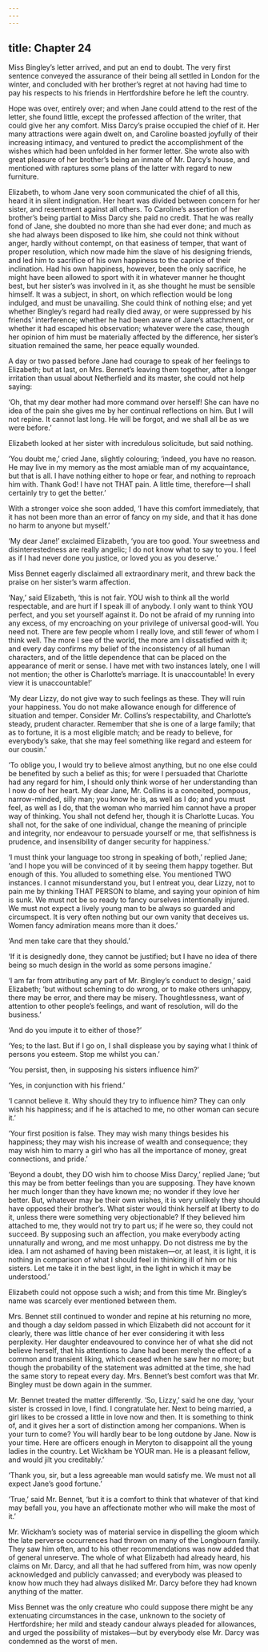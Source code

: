 ```yaml
---
---
---
```

title: Chapter 24
---

Miss Bingley’s letter arrived, and put an end to doubt. The very first sentence conveyed the assurance of their being all settled in London for the winter, and concluded with her brother’s regret at not having had time to pay his respects to his friends in Hertfordshire before he left the country.

Hope was over, entirely over; and when Jane could attend to the rest of the letter, she found little, except the professed affection of the writer, that could give her any comfort. Miss Darcy’s praise occupied the chief of it. Her many attractions were again dwelt on, and Caroline boasted joyfully of their increasing intimacy, and ventured to predict the accomplishment of the wishes which had been unfolded in her former letter. She wrote also with great pleasure of her brother’s being an inmate of Mr. Darcy’s house, and mentioned with raptures some plans of the latter with regard to new furniture.

Elizabeth, to whom Jane very soon communicated the chief of all this, heard it in silent indignation. Her heart was divided between concern for her sister, and resentment against all others. To Caroline’s assertion of her brother’s being partial to Miss Darcy she paid no credit. That he was really fond of Jane, she doubted no more than she had ever done; and much as she had always been disposed to like him, she could not think without anger, hardly without contempt, on that easiness of temper, that want of proper resolution, which now made him the slave of his designing friends, and led him to sacrifice of his own happiness to the caprice of their inclination. Had his own happiness, however, been the only sacrifice, he might have been allowed to sport with it in whatever manner he thought best, but her sister’s was involved in it, as she thought he must be sensible himself. It was a subject, in short, on which reflection would be long indulged, and must be unavailing. She could think of nothing else; and yet whether Bingley’s regard had really died away, or were suppressed by his friends’ interference; whether he had been aware of Jane’s attachment, or whether it had escaped his observation; whatever were the case, though her opinion of him must be materially affected by the difference, her sister’s situation remained the same, her peace equally wounded.

A day or two passed before Jane had courage to speak of her feelings to Elizabeth; but at last, on Mrs. Bennet’s leaving them together, after a longer irritation than usual about Netherfield and its master, she could not help saying:

‘Oh, that my dear mother had more command over herself! She can have no idea of the pain she gives me by her continual reflections on him. But I will not repine. It cannot last long. He will be forgot, and we shall all be as we were before.’

Elizabeth looked at her sister with incredulous solicitude, but said nothing.

‘You doubt me,’ cried Jane, slightly colouring; ‘indeed, you have no reason. He may live in my memory as the most amiable man of my acquaintance, but that is all. I have nothing either to hope or fear, and nothing to reproach him with. Thank God! I have not THAT pain. A little time, therefore—I shall certainly try to get the better.’

With a stronger voice she soon added, ‘I have this comfort immediately, that it has not been more than an error of fancy on my side, and that it has done no harm to anyone but myself.’

‘My dear Jane!’ exclaimed Elizabeth, ‘you are too good. Your sweetness and disinterestedness are really angelic; I do not know what to say to you. I feel as if I had never done you justice, or loved you as you deserve.’

Miss Bennet eagerly disclaimed all extraordinary merit, and threw back the praise on her sister’s warm affection.

‘Nay,’ said Elizabeth, ‘this is not fair. YOU wish to think all the world respectable, and are hurt if I speak ill of anybody. I only want to think YOU perfect, and you set yourself against it. Do not be afraid of my running into any excess, of my encroaching on your privilege of universal good-will. You need not. There are few people whom I really love, and still fewer of whom I think well. The more I see of the world, the more am I dissatisfied with it; and every day confirms my belief of the inconsistency of all human characters, and of the little dependence that can be placed on the appearance of merit or sense. I have met with two instances lately, one I will not mention; the other is Charlotte’s marriage. It is unaccountable! In every view it is unaccountable!’

‘My dear Lizzy, do not give way to such feelings as these. They will ruin your happiness. You do not make allowance enough for difference of situation and temper. Consider Mr. Collins’s respectability, and Charlotte’s steady, prudent character. Remember that she is one of a large family; that as to fortune, it is a most eligible match; and be ready to believe, for everybody’s sake, that she may feel something like regard and esteem for our cousin.’

‘To oblige you, I would try to believe almost anything, but no one else could be benefited by such a belief as this; for were I persuaded that Charlotte had any regard for him, I should only think worse of her understanding than I now do of her heart. My dear Jane, Mr. Collins is a conceited, pompous, narrow-minded, silly man; you know he is, as well as I do; and you must feel, as well as I do, that the woman who married him cannot have a proper way of thinking. You shall not defend her, though it is Charlotte Lucas. You shall not, for the sake of one individual, change the meaning of principle and integrity, nor endeavour to persuade yourself or me, that selfishness is prudence, and insensibility of danger security for happiness.’

‘I must think your language too strong in speaking of both,’ replied Jane; ‘and I hope you will be convinced of it by seeing them happy together. But enough of this. You alluded to something else. You mentioned TWO instances. I cannot misunderstand you, but I entreat you, dear Lizzy, not to pain me by thinking THAT PERSON to blame, and saying your opinion of him is sunk. We must not be so ready to fancy ourselves intentionally injured. We must not expect a lively young man to be always so guarded and circumspect. It is very often nothing but our own vanity that deceives us. Women fancy admiration means more than it does.’

‘And men take care that they should.’

‘If it is designedly done, they cannot be justified; but I have no idea of there being so much design in the world as some persons imagine.’

‘I am far from attributing any part of Mr. Bingley’s conduct to design,’ said Elizabeth; ‘but without scheming to do wrong, or to make others unhappy, there may be error, and there may be misery. Thoughtlessness, want of attention to other people’s feelings, and want of resolution, will do the business.’

‘And do you impute it to either of those?’

‘Yes; to the last. But if I go on, I shall displease you by saying what I think of persons you esteem. Stop me whilst you can.’

‘You persist, then, in supposing his sisters influence him?’

‘Yes, in conjunction with his friend.’

‘I cannot believe it. Why should they try to influence him? They can only wish his happiness; and if he is attached to me, no other woman can secure it.’

‘Your first position is false. They may wish many things besides his happiness; they may wish his increase of wealth and consequence; they may wish him to marry a girl who has all the importance of money, great connections, and pride.’

‘Beyond a doubt, they DO wish him to choose Miss Darcy,’ replied Jane; ‘but this may be from better feelings than you are supposing. They have known her much longer than they have known me; no wonder if they love her better. But, whatever may be their own wishes, it is very unlikely they should have opposed their brother’s. What sister would think herself at liberty to do it, unless there were something very objectionable? If they believed him attached to me, they would not try to part us; if he were so, they could not succeed. By supposing such an affection, you make everybody acting unnaturally and wrong, and me most unhappy. Do not distress me by the idea. I am not ashamed of having been mistaken—or, at least, it is light, it is nothing in comparison of what I should feel in thinking ill of him or his sisters. Let me take it in the best light, in the light in which it may be understood.’

Elizabeth could not oppose such a wish; and from this time Mr. Bingley’s name was scarcely ever mentioned between them.

Mrs. Bennet still continued to wonder and repine at his returning no more, and though a day seldom passed in which Elizabeth did not account for it clearly, there was little chance of her ever considering it with less perplexity. Her daughter endeavoured to convince her of what she did not believe herself, that his attentions to Jane had been merely the effect of a common and transient liking, which ceased when he saw her no more; but though the probability of the statement was admitted at the time, she had the same story to repeat every day. Mrs. Bennet’s best comfort was that Mr. Bingley must be down again in the summer.

Mr. Bennet treated the matter differently. ‘So, Lizzy,’ said he one day, ‘your sister is crossed in love, I find. I congratulate her. Next to being married, a girl likes to be crossed a little in love now and then. It is something to think of, and it gives her a sort of distinction among her companions. When is your turn to come? You will hardly bear to be long outdone by Jane. Now is your time. Here are officers enough in Meryton to disappoint all the young ladies in the country. Let Wickham be YOUR man. He is a pleasant fellow, and would jilt you creditably.’

‘Thank you, sir, but a less agreeable man would satisfy me. We must not all expect Jane’s good fortune.’

‘True,’ said Mr. Bennet, ‘but it is a comfort to think that whatever of that kind may befall you, you have an affectionate mother who will make the most of it.’

Mr. Wickham’s society was of material service in dispelling the gloom which the late perverse occurrences had thrown on many of the Longbourn family. They saw him often, and to his other recommendations was now added that of general unreserve. The whole of what Elizabeth had already heard, his claims on Mr. Darcy, and all that he had suffered from him, was now openly acknowledged and publicly canvassed; and everybody was pleased to know how much they had always disliked Mr. Darcy before they had known anything of the matter.

Miss Bennet was the only creature who could suppose there might be any extenuating circumstances in the case, unknown to the society of Hertfordshire; her mild and steady candour always pleaded for allowances, and urged the possibility of mistakes—but by everybody else Mr. Darcy was condemned as the worst of men.